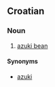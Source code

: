 ==Croatian==

===Noun===
{{hr-noun|m}}

# [[azuki bean]]

====Synonyms====
* [[azuki#Croatian|azuki]]